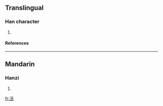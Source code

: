 ==Translingual==
===Han character===
{{Han char|rn=85|rad=水|as=04|sn=7|four=3214<sub>0</sub>|canj=水竹女心 (EHVP)}}
# {{defn|Han|sort=水04}}
====References====
{{Han ref|kx=0607.070|dkj=17150|dj=1000.090|hdz=31569.050|uh=6C66|ud=27750|bh=CB59|bd=52057}}

----
==Mandarin==
===Hanzi===
{{cmn-hanzi|pin=[[chí]] ([[chi2]])|wg=ch'ih<sup>2</sup>}}
# {{defn|Mandarin}}

[[fr:汦]]